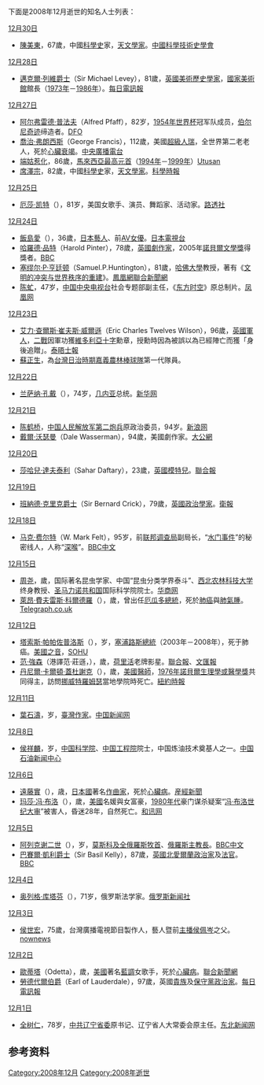 {{MonthTOC|2008年|逝世人物列表}}

下面是2008年12月逝世的知名人士列表：

;[[12月30日|12月30日]]
* [[陳美東|陳美東]]，67歲，中國[[科學史|科學史]]家，[[天文學家|天文學家]]。[https://web.archive.org/web/20090505000312/http://www.cshst.org.cn/gonggao/chengmeidongxianshengfugao.htm 中國科學技術史學會]

;[[12月28日|12月28日]]
* [[邁克爾·列維|邁克爾·列維爵士]]（Sir Michael Levey），81歲，[[英國|英國]][[美術史|美術歷史]][[歷史學家|學家]]，[[國家美術館_(倫敦)|國家美術館]]館長（[[1973年|1973年]]－[[1986年|1986年]]）。[http://www.telegraph.co.uk/news/obituaries/4015722/Sir-Michael-Levey.html 每日電訊報]{{Wayback|url=http://www.telegraph.co.uk/news/obituaries/4015722/Sir-Michael-Levey.html |date=20201001173141 }}

;[[12月27日|12月27日]]
* [[阿尔弗雷德·普法夫|阿尔弗雷德·普法夫]]（Alfred Pfaff），82岁，[[1954年世界杯|1954年世界杯]]冠军队成员，[[伯尔尼奇迹|伯尔尼奇迹]]缔造者。[https://archive.is/20130424174232/http://www.dfo.cn/dfo/show.asp?id=8627 DFO]
* [[喬治·弗朗西斯|喬治·弗朗西斯]]（George Francis），112歲，美國[[超級人瑞|超級人瑞]]，全世界第二老老人，死於[[心臟衰竭|心臟衰竭]]。[http://www.rti.org.tw/News/NewsContentHome.aspx?NewsID=138827&t=1 中央廣播電台]{{dead link|date=十一月 2017 |bot=InternetArchiveBot }}
* [[端姑惹化|端姑惹化]]，86歲，[[馬來西亞|馬來西亞]][[馬來西亞最高元首|最高元首]]（[[1994年|1994年]]－[[1999年|1999年]]）[https://web.archive.org/web/20081231121851/http://www.utusan.com.my/utusan/info.asp?y=2008&dt=1227&pub=Utusan_Malaysia&sec=Terkini&pg=bt_02.htm Utusan]
* [[席澤宗|席澤宗]]，82歲，中國[[科學史|科學史]]家，[[天文學家|天文學家]]。[https://web.archive.org/web/20110219033145/http://www.sciencenet.cn/htmlnews/2008/12/214867.html 科學時報]

;[[12月25日|12月25日]]
* [[厄莎·凯特|厄莎·凯特]]（{{lang|en|Eartha Mae Kit}}），81岁，美国女歌手、演员、舞蹈家、活动家。[http://www.reuters.com/assets/print?aid=USTRE4BO1H520081226 路透社]{{Wayback|url=http://www.reuters.com/assets/print?aid=USTRE4BO1H520081226 |date=20201117063743 }}

;[[12月24日|12月24日]]
* [[飯島愛|飯島愛]]（{{lang|ja|飯島 愛}}），36歲，[[日本|日本]][[藝人|藝人]]、前[[AV女優|AV女優]]。[https://web.archive.org/web/20081227042103/http://www.news24.jp/125696.html 日本電視台]
* [[哈羅德·品特|哈羅德·品特]]（Harold Pinter），78歲，[[英國|英國]][[劇作家|劇作家]]，2005年[[諾貝爾文學獎|諾貝爾文學獎]]得獎者。[http://news.bbc.co.uk/2/hi/entertainment/1805113.stm BBC]{{Wayback|url=http://news.bbc.co.uk/2/hi/entertainment/1805113.stm |date=20200613032556 }}
* [[塞缪尔·P·亨廷顿|塞缪尔·P·亨廷顿]]（Samuel.P.Huntington），81歲，[[哈佛大學|哈佛大學]]教授，著有《[[文明冲突论|文明的冲突与世界秩序的重建]]》。[http://news.ifeng.com/world/200812/1228_16_943416.shtml 鳳凰網]{{Wayback|url=http://news.ifeng.com/world/200812/1228_16_943416.shtml |date=20201024063418 }}[http://udn.com/NEWS/WORLD/WOR3/4663951.shtml 聯合新聞網]{{Wayback|url=http://udn.com/NEWS/WORLD/WOR3/4663951.shtml |date=20090101014145 }}
* [[陈虻|陈虻]]，47岁，[[中国中央电视台|中国中央电视台]]社会专题部副主任，《[[东方时空|东方时空]]》原总制片。[http://ent.ifeng.com/idolnews/mainland/200812/1224_1834_937626.shtml 凤凰网]{{Wayback|url=http://ent.ifeng.com/idolnews/mainland/200812/1224_1834_937626.shtml |date=20200613071119 }}

;[[12月23日|12月23日]]
* [[艾力·查爾斯·崔夫斯·威爾遜|艾力·查爾斯·崔夫斯·威爾遜]]（Eric Charles Twelves Wilson），96歲，[[英國|英國]][[軍人|軍人]]，[[二戰|二戰]]因軍功獲[[維多利亞十字|維多利亞十字]]勳章，授勳時因為被誤以為已經陣亡而獲「身後追贈」。[http://www.timesonline.co.uk/tol/news/uk/article5415647.ece 泰晤士報]
* [[蘇正生|蘇正生]]，為[[台灣|台灣]][[台灣日治時期|日治時期]][[嘉義農林棒球隊|嘉義農林棒球隊]]第一代隊員。

;[[12月22日|12月22日]]
* [[兰萨纳·孔戴|兰萨纳·孔戴]]（{{lang|fr|Lansana Conté}}），74岁，[[几内亚|几内亚]]总统。[http://news.xinhuanet.com/world/2008-12/23/content_10546957.htm 新华网]

;[[12月21日|12月21日]]
* [[陈鹤桥|陈鹤桥]]，[[中国人民解放军|中国人民解放军]][[第二炮兵|第二炮兵]]原政治委员，94岁。[http://news.sina.com.cn/c/2009-01-05/165316981230.shtml 新浪网]{{Wayback|url=http://news.sina.com.cn/c/2009-01-05/165316981230.shtml |date=20190604005053 }}
* [[戴爾·沃瑟曼|戴爾·沃瑟曼]]（Dale Wasserman），94歲，美國劇作家。[https://web.archive.org/web/20090424071025/http://www.takungpao.com/news/08/12/28/_IN-1010913.htm 大公網]

;[[12月20日|12月20日]]
* [[莎哈兒·達夫泰利|莎哈兒·達夫泰利]]（Sahar Daftary），23歲，[[英國|英國]][[模特兒|模特兒]]。[http://udn.com/NEWS/WORLD/WOR4/4657429.shtml 聯合報]{{Wayback|url=http://udn.com/NEWS/WORLD/WOR4/4657429.shtml |date=20100115044853 }}

;[[12月19日|12月19日]]
* [[班納德·克里克|班納德·克里克爵士]]（Sir Bernard Crick），79歲，[[英國|英國]][[政治學|政治學家]]。[http://www.guardian.co.uk/politics/2008/dec/19/bernard-crick-dies 衛報]{{Wayback|url=http://www.guardian.co.uk/politics/2008/dec/19/bernard-crick-dies |date=20121114102935 }}

;[[12月18日|12月18日]]
* [[马克·费尔特|马克·费尔特]]（W. Mark Felt），95岁，前[[联邦调查局|联邦调查局]]副局长，“[[水门事件|水门事件]]”的秘密线人，人称“[[深喉|深喉]]”。[http://news.bbc.co.uk/chinese/simp/hi/newsid_7790000/newsid_7791200/7791248.stm BBC中文]{{Wayback|url=http://news.bbc.co.uk/chinese/simp/hi/newsid_7790000/newsid_7791200/7791248.stm |date=20200613024112 }}

;[[12月15日|12月15日]]
* [[周尧|周尧]]，{{age|1912|6|8|2008|12|15}}歲，国际著名昆虫学家、中国“昆虫分类学界泰斗”、[[西北农林科技大学|西北农林科技大学]]终身教授、[[圣马力诺|圣马力诺共和国]]国际科学院院士。[http://news.hsw.cn/2008-12/16/content_10473548.htm 华商网]{{Wayback|url=http://news.hsw.cn/2008-12/16/content_10473548.htm |date=20180927035300 }}
* [[萊昂·費夫雷斯·科爾德羅|萊昂·費夫雷斯·科爾德羅]]（{{lang|lt|León Febres Cordero}}），{{age|1931|3|9|2008|12|15}}歲，曾出任[[厄瓜多總統|厄瓜多總統]]，死於[[肺癌|肺癌]]與[[肺氣腫|肺氣腫]]。[http://www.telegraph.co.uk/news/obituaries/3795908/Leon-Febres-Cordero.html Telegraph.co.uk]{{Wayback|url=http://www.telegraph.co.uk/news/obituaries/3795908/Leon-Febres-Cordero.html |date=20190629042753 }}

;[[12月12日|12月12日]]
* [[塔索斯·帕帕佐普洛斯|塔索斯·帕帕佐普洛斯]]（{{lang|el|Τάσσος Παπαδόπουλος}}），{{age|1934|1|7|2008|12|12|}}岁，[[塞浦路斯總統|塞浦路斯總統]]（2003年－2008年），死于肺癌。[http://www.voanews.com/chinese/mobile/displaystory.cfm?id=477588 美國之音]，[http://news.sohu.com/20081212/n261184502.shtml SOHU]{{Wayback|url=http://news.sohu.com/20081212/n261184502.shtml |date=20201021015635 }}
* [[范·強森|范·強森]]（港譯范·莊遜，{{lang-en|Van Johnson}}），{{age|1916|8|25|2008|12|12}}歲，[[荷里活|荷里活]]老牌影星。[http://udn.com/NEWS/ENTERTAINMENT/ENT4/4643012.shtml 聯合報]{{Wayback|url=http://udn.com/NEWS/ENTERTAINMENT/ENT4/4643012.shtml |date=20090217011523 }}、[http://paper.wenweipo.com/2008/12/14/EN0812140014.htm 文匯報]{{Wayback|url=http://paper.wenweipo.com/2008/12/14/EN0812140014.htm |date=20090511005751 }}
* [[丹尼爾·卡爾頓·蓋杜謝克|丹尼爾·卡爾頓·蓋杜謝克]]（{{lang|en|Daniel Carleton Gajdusek}}），{{age|1923|9|9|2008|12|12|}}歲，[[美國|美國]][[醫師|醫師]]，[[1976年|1976年]][[諾貝爾生理學或醫學獎|諾貝爾生理學或醫學獎]]共同得主，訪問[[挪威|挪威]][[特羅姆瑟|特羅姆瑟]]當地學院時死亡。[http://www.nytimes.com/2008/12/15/science/15gajdusek.html?scp=1&sq=Gajdusek&st=cse 紐約時報]{{Wayback|url=http://www.nytimes.com/2008/12/15/science/15gajdusek.html?scp=1&sq=Gajdusek&st=cse |date=20201115053641 }}

;[[12月11日|12月11日]]
* [[葉石濤|葉石濤]]，{{age|1925|11|1|2008|12|11}}岁，[[臺灣|臺灣]][[作家|作家]]。[http://www.chinanews.com.cn/tw/rwtw/news/2008/12-11/1483673.shtml 中国新闻网]{{Wayback|url=http://www.chinanews.com.cn/tw/rwtw/news/2008/12-11/1483673.shtml |date=20190821231130 }}

;[[12月8日|12月8日]]
* [[侯祥麟|侯祥麟]]，{{age|1912|4|4|2008|12|8}}岁，[[中国科学院|中国科学院]]、[[中国工程院|中国工程院]]院士，中国炼油技术奠基人之一。[https://web.archive.org/web/20090419164532/http://news.cnpc.com.cn/system/2008/12/09/001212801.shtml 中国石油新闻中心]

;[[12月6日|12月6日]]
* [[遠藤實|遠藤實]]（{{lang|ja|遠藤 実}}），{{age|1932|7|6|2008|12|6}}歳，[[日本國|日本國]]著名[[作曲家|作曲家]]，死於[[心臟病|心臟病]]。[https://web.archive.org/web/20090130041159/http://sankei.jp.msn.com/entertainments/music/081206/msc0812061240002-n1.htm 産經新聞]
* [[玛莎·冯·布洛|玛莎·冯·布洛]]（{{lang|en|Martha von Bülow}}），{{age|1932|9|1|2008|12|6}}歲，[[美國|美國]]名媛與女富豪，[[1980年代|1980年代]]豪门谋杀疑案“[[冯·布洛世纪大审|冯·布洛世纪大审]]”被害人，昏迷28年，自然死亡。[https://web.archive.org/web/20160304131034/http://lux.hexun.com/2008-12-09/112143727.html 和讯网]

;[[12月5日|12月5日]]
* [[阿列克谢二世|阿列克谢二世]]（{{lang|ru|Патриарх Московский и всея Руси Алексий II}}），{{age|1929|2|23|2008|12|5}}岁，[[莫斯科及全俄羅斯牧首|莫斯科及全俄羅斯牧首]]、[[俄羅斯|俄羅斯]][[主教長|主教長]]。[http://news.bbc.co.uk/go/rss/-/chinese/simp/hi/newsid_7760000/newsid_7767000/7767041.stm BBC中文]{{Wayback|url=http://news.bbc.co.uk/go/rss/-/chinese/simp/hi/newsid_7760000/newsid_7767000/7767041.stm |date=20190821231122 }}
* [[巴賽爾·凱利|巴賽爾·凱利爵士]]（Sir Basil Kelly），87歲，[[英國|英國]][[北愛爾蘭|北愛爾蘭]][[政治家|政治家]]及[[法官|法官]]。[http://news.bbc.co.uk/2/hi/uk_news/northern_ireland/7768345.stm BBC]{{Wayback|url=http://news.bbc.co.uk/2/hi/uk_news/northern_ireland/7768345.stm |date=20081225034836 }}

;[[12月4日|12月4日]]
*[[奥列格·库塔芬|奥列格·库塔芬]]（{{lang|ru|Олег Кутафин}}），71岁，俄罗斯法学家。[https://ria.ru/20081204/156492197.html 俄罗斯新闻社]

;[[12月3日|12月3日]]
* [[侯世宏|侯世宏]]，75歲，台灣廣播電視節目製作人，藝人暨前[[新聞主播|主播]][[侯佩岑|侯佩岑]]之父。[http://www.nownews.com/2008/12/08/340-2377060.htm nownews]{{Wayback|url=http://www.nownews.com/2008/12/08/340-2377060.htm |date=20081211062224 }}

;[[12月2日|12月2日]]
* [[歐蒂塔|歐蒂塔]]（Odetta），{{age|1930|12|31|2008|12|8}}歲，[[美國|美國]]著名[[藍調|藍調]]女歌手，死於[[心臟病|心臟病]]。[http://udn.com/NEWS/WORLD/WOR6/4629034.shtml 聯合新聞網]{{Wayback|url=http://udn.com/NEWS/WORLD/WOR6/4629034.shtml |date=20081207094636 }}
* [[派翠克·梅特蘭，第十七代勞德代爾伯爵|勞德代爾伯爵]]（Earl of Lauderdale），97歲，英國[[貴族|貴族]]及[[英國保守黨|保守黨]][[政治家|政治家]]。[http://www.telegraph.co.uk/news/obituaries/3568514/The-Earl-of-Lauderdale.html 每日電訊報]{{Wayback|url=http://www.telegraph.co.uk/news/obituaries/3568514/The-Earl-of-Lauderdale.html |date=20200814180739 }}

;[[12月1日|12月1日]]
* [[全树仁|全树仁]]，78岁，[[中共辽宁省委|中共辽宁省委]]原书记、辽宁省人大常委会原主任。[http://www.nen.com.cn/liaoning/250/3199250.shtml 东北新闻网]{{Wayback|url=http://www.nen.com.cn/liaoning/250/3199250.shtml |date=20150430175523 }}

== 参考资料 ==
{{reflist}}

{{各年各月份逝世人物}}

[[Category:2008年12月|Category:2008年12月]]
[[Category:2008年逝世|Category:2008年逝世]]